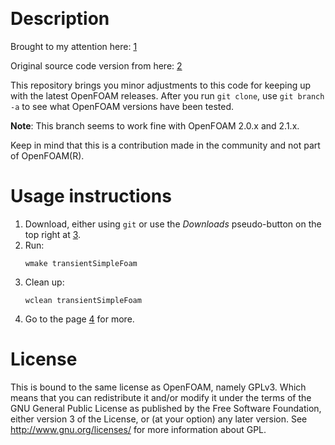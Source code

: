 <br />

= Description =
Brought to my attention here: [http://www.cfd-online.com/Forums/openfoam/105601-transient-simplefoam.html]

Original source code version from here: [http://openfoamwiki.net/index.php/Main_ContribExamples/PISOvsTransientSimple]

This repository brings you minor adjustments to this code for keeping up with the latest OpenFOAM releases. After you run <code>git clone</code>, use <code>git branch -a</code> to see what OpenFOAM versions have been tested.

'''Note''': This branch seems to work fine with OpenFOAM 2.0.x and 2.1.x.

Keep in mind that this is a contribution made in the community and not part of OpenFOAM(R).

= Usage instructions =

<ol><li>Download, either using <code>git</code> or use the ''Downloads'' pseudo-button on the top right at [https://github.com/wyldckat/transientSimple].</li>
<li>Run: <pre>wmake transientSimpleFoam</pre></li>
<li>Clean up: <pre>wclean transientSimpleFoam</pre></li>
<li>Go to the page [http://openfoamwiki.net/index.php/Main_ContribExamples/PISOvsTransientSimple] for more.</li>
</ol>

= License =
This is bound to the same license as OpenFOAM, namely GPLv3. Which means that you can redistribute it and/or modify it under the terms of the GNU General Public License as published by the Free Software Foundation, either version 3 of the License, or (at your option) any later version.
See http://www.gnu.org/licenses/ for more information about GPL.
